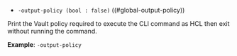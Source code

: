 - `-output-policy (bool : false)` ((#global-output-policy))

Print the Vault policy required to execute the CLI command as HCL then exit
without running the command.

**Example**: `-output-policy`

